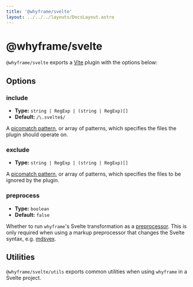```yaml
---
title: '@whyframe/svelte'
layout: ../../../layouts/DocsLayout.astro
---
```



# @whyframe/svelte

<SvelteDemo />

`@whyframe/svelte` exports a [Vite](https://vitejs.dev) plugin with the options below:

## Options

### include

- **Type:** `string | RegExp | (string | RegExp)[]`
- **Default:** `/\.svelte$/`

A [picomatch pattern](https://github.com/micromatch/picomatch), or array of patterns, which specifies the files the plugin should operate on.

### exclude

- **Type:** `string | RegExp | (string | RegExp)[]`

A [picomatch pattern](https://github.com/micromatch/picomatch), or array of patterns, which specifies the files to be ignored by the plugin.

### preprocess

- **Type:** `boolean`
- **Default:** `false`

Whether to run `whyframe`'s Svelte transformation as a [preprocessor](https://svelte.dev/docs#compile-time-svelte-preprocess). This is only required when using a markup preprocessor that changes the Svelte syntax, e.g. [mdsvex](https://mdsvex.pngwn.io).

## Utilities

`@whyframe/svelte/utils` exports common utilities when using `whyframe` in a Svelte project.

<Code code={utilsDts} lang="ts" />
